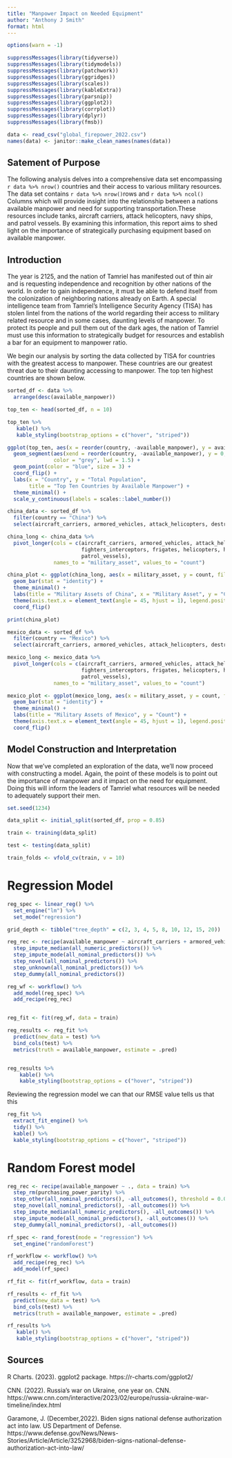 ```yaml
---
title: "Manpower Impact on Needed Equipment"
author: "Anthony J Smith"
format: html
---
```


```r
options(warn = -1)

suppressMessages(library(tidyverse))
suppressMessages(library(tidymodels))
suppressMessages(library(patchwork))
suppressMessages(library(ggridges))
suppressMessages(library(scales))
suppressMessages(library(kableExtra))
suppressMessages(library(parsnip))
suppressMessages(library(ggplot2))
suppressMessages(library(corrplot))
suppressMessages(library(dplyr))
suppressMessages(library(fmsb))


``` 
```r
data <- read_csv("global_firepower_2022.csv")
names(data) <- janitor::make_clean_names(names(data))
```
## Satement of Purpose

The following analysis delves into a comprehensive data set encompassing  `r data %>% nrow()` countries and their access to various military resources. The data set contains `r data %>% nrow()`rows and `r data %>% ncol()` Columns which will provide insight into the relationship between a nations available manpower and need for supporting transportation.These resources include tanks, aircraft carriers, attack helicopters, navy ships, and patrol vessels. By examining this information, this report aims to shed light on the importance of strategically purchasing equipment based on available manpower.  

## Introduction

The year is 2125, and the nation of Tamriel has manifested out of thin air and is requesting independence and recognition by other nations of the world. In order to gain independence, it must be able to defend itself from the colonization of neighboring nations already on Earth. A special intelligence team from Tamriel's Intelligence Security Agency (TISA) has stolen lintel from the nations of the world regarding their access to military related resource and in some cases, daunting levels of manpower. To protect its people and pull them out of the dark ages, the nation of Tamriel must use this information to strategically budget for resources and establish a bar for an equipment to manpower ratio.


We begin our analysis by sorting the data collected by TISA for countries with the greatest access to manpower. These countries are our greatest threat due to their daunting accessing to manpower. The top ten highest countries are shown below.

```r
sorted_df <- data %>%
  arrange(desc(available_manpower))

top_ten <- head(sorted_df, n = 10)

top_ten %>%
   kable() %>%
   kable_styling(bootstrap_options = c("hover", "striped"))
```
```r
ggplot(top_ten, aes(x = reorder(country, -available_manpower), y = available_manpower)) +
  geom_segment(aes(xend = reorder(country, -available_manpower), y = 0, yend = available_manpower), 
               color = "grey", lwd = 1.5) +
  geom_point(color = "blue", size = 3) +
  coord_flip() +
  labs(x = "Country", y = "Total Population", 
       title = "Top Ten Countries by Available Manpower") +
  theme_minimal() +
  scale_y_continuous(labels = scales::label_number())

```

```r
china_data <- sorted_df %>%
  filter(country == "China") %>%
  select(aircraft_carriers, armored_vehicles, attack_helicopters, destroyers, fighters_interceptors, frigates, helicopters, helicopter_carriers, patrol_vessels)

china_long <- china_data %>%
  pivot_longer(cols = c(aircraft_carriers, armored_vehicles, attack_helicopters, destroyers, 
                        fighters_interceptors, frigates, helicopters, helicopter_carriers, 
                        patrol_vessels),
               names_to = "military_asset", values_to = "count")

china_plot <- ggplot(china_long, aes(x = military_asset, y = count, fill = military_asset)) +
  geom_bar(stat = "identity") +
  theme_minimal() +
  labs(title = "Military Assets of China", x = "Military Asset", y = "Count") +
  theme(axis.text.x = element_text(angle = 45, hjust = 1), legend.position = "none") +
  coord_flip()

print(china_plot)
```


```r
mexico_data <- sorted_df %>%
  filter(country == "Mexico") %>%
  select(aircraft_carriers, armored_vehicles, attack_helicopters, destroyers, fighters_interceptors, frigates, helicopters, helicopter_carriers, patrol_vessels)

mexico_long <- mexico_data %>%
  pivot_longer(cols = c(aircraft_carriers, armored_vehicles, attack_helicopters, destroyers, 
                        fighters_interceptors, frigates, helicopters, helicopter_carriers, 
                        patrol_vessels),
               names_to = "military_asset", values_to = "count")

mexico_plot <- ggplot(mexico_long, aes(x = military_asset, y = count, fill = military_asset)) +
  geom_bar(stat = "identity") +
  theme_minimal() +
  labs(title = "Military Assets of Mexico", y = "Count") +
  theme(axis.text.x = element_text(angle = 45, hjust = 1), legend.position = "none") +
  coord_flip()
```


## Model Construction and Interpretation

Now that we've completed an exploration of the data, we'll now proceed with constructing a model. Again, the point of these models is to point out the importance of manpower and it impact on the need for equipment. Doing this will inform the leaders of Tamriel what resources will be needed to adequately support their men.

```r
set.seed(1234)

data_split <- initial_split(sorted_df, prop = 0.85)

train <- training(data_split)

test <- testing(data_split)

train_folds <- vfold_cv(train, v = 10)
```

# Regression Model
```r
reg_spec <- linear_reg() %>%
  set_engine("lm") %>%
  set_mode("regression")

grid_depth <- tibble("tree_depth" = c(2, 3, 4, 5, 8, 10, 12, 15, 20))

reg_rec <- recipe(available_manpower ~ aircraft_carriers + armored_vehicles + attack_helicopters + destroyers + fighters_interceptors + frigates + helicopters + helicopter_carriers + patrol_vessels, data = train) %>%
  step_impute_median(all_numeric_predictors()) %>% 
  step_impute_mode(all_nominal_predictors()) %>%
  step_novel(all_nominal_predictors()) %>%
  step_unknown(all_nominal_predictors()) %>%
  step_dummy(all_nominal_predictors())

reg_wf <- workflow() %>%
  add_model(reg_spec) %>% 
  add_recipe(reg_rec)


reg_fit <- fit(reg_wf, data = train)

reg_results <- reg_fit %>%
  predict(new_data = test) %>%
  bind_cols(test) %>%
  metrics(truth = available_manpower, estimate = .pred)


reg_results %>%
    kable() %>%
    kable_styling(bootstrap_options = c("hover", "striped"))
```

Reviewing the regression model we can that our RMSE value tells us that this

```r
reg_fit %>%
  extract_fit_engine() %>%
  tidy() %>%
  kable() %>%
  kable_styling(bootstrap_options = c("hover", "striped"))
```


# Random Forest model
```r
reg_rec <- recipe(available_manpower ~ ., data = train) %>%
  step_rm(purchasing_power_parity) %>%
  step_other(all_nominal_predictors(), -all_outcomes(), threshold = 0.05) %>%
  step_novel(all_nominal_predictors(), -all_outcomes()) %>%
  step_impute_median(all_numeric_predictors(), -all_outcomes()) %>%
  step_impute_mode(all_nominal_predictors(), -all_outcomes()) %>%
  step_dummy(all_nominal_predictors(), -all_outcomes())

rf_spec <- rand_forest(mode = "regression") %>%
  set_engine("randomForest")

rf_workflow <- workflow() %>%
  add_recipe(reg_rec) %>%
  add_model(rf_spec)

rf_fit <- fit(rf_workflow, data = train)

rf_results <- rf_fit %>%
  predict(new_data = test) %>%
  bind_cols(test) %>%
  metrics(truth = available_manpower, estimate = .pred)

rf_results %>%
   kable() %>%
   kable_styling(bootstrap_options = c("hover", "striped"))


```

## Sources

R Charts. (2023). ggplot2 package. https://r-charts.com/ggplot2/

CNN. (2022). Russia's war on Ukraine, one year on. CNN. https://www.cnn.com/interactive/2023/02/europe/russia-ukraine-war-timeline/index.html

Garamone, J. (December,2022). Biden signs national defense authorization act into law. US Department of Defense. https://www.defense.gov/News/News-Stories/Article/Article/3252968/biden-signs-national-defense-authorization-act-into-law/ 